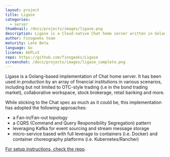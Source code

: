 ```yaml
---
layout: project
title: Ligase
categories:
  - server
thumbnail: /docs/projects/images/ligase.png
description: Ligase is a Cloud-native Chat home server written in Golang.
author: Finogeeks team
maturity: Late Beta
language: Go
license: AGPLv3
repo: https://github.com/finogeeks/Ligase
screenshot: /docs/projects/images/ligase_complete.png
---
```


Ligase is a Golang-based implementation of Chat home server. It has been used in production by an array of financial institutions in various scenarios, including but not limited to OTC-style trading (i.e in the bond trading market), collaborative workspace, stock brokerage, retail banking and more.

While sticking to the Chat spec as much as it could be, this implementation has adopted the following approaches:
* a Fan-in/Fan-out topology
* a CQRS (Command and Query Responsibility Segregation) pattern
* leveraging Kafka for event sourcing and stream message storage
* micro-service based with full leverage to containers (i.e. Docker) and container choreography platforms (i.e. Kubernetes/Rancher)

[For setup instructions, check the repo](https://github.com/finogeeks/Ligase).

